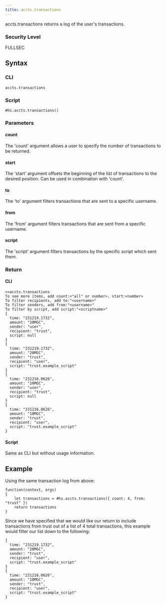 ```yaml
---
title: accts.transactions
---
```


accts.transactions returns a log of the user's transactions.

### Security Level

FULLSEC

## Syntax

### CLI

```
accts.transactions
```

### Script

```
#hs.accts.transactions()
```

### Parameters

#### count

The 'count' argument allows a user to specify the number of transactions to be returned.

#### start

The 'start' argument offsets the beginning of the list of transactions to the desired position. Can be used in combination with 'count'.

#### to

The 'to' argument filters transactions that are sent to a specific username.

#### from

The 'from' argument filters transactions that are sent from a specific username.

#### script

The 'script' argument filters transactions by the specific script which sent them.

### Return

#### CLI

```
>>accts.transactions
To see more items, add count:<"all" or number>, start:<number>
To filter recipients, add to:"<username>"
To filter senders, add from:"<username>"
To filter by script, add script:"<scriptname>"
{
  time: "231219.1732",
  amount: "20MGC",
  sender: "user",
  recipient: "trust",
  script: null
}
{
  time: "231219.1732",
  amount: "20MGC",
  sender: "trust",
  recipient: "user",
  script: "trust.example_script"
}
{
  time: "231216.0626",
  amount: "10MGC",
  sender: "user",
  recipient: "trust",
  script: null
}
{
  time: "231216.0626",
  amount: "10MGC",
  sender: "trust",
  recipient: "user",
  script: "trust.example_script"
}
```

#### Script

Same as CLI but without usage information.

## Example

Using the same transaction log from above:

```
function(context, args)
{
	let transactions = #hs.accts.transactions({ count: 4, from: "trust" })
	return transactions
}
```

Since we have specified that we would like our return to include transactions from trust out of a list of 4 total transactions, this example would filter our list down to the following:

```
{
  time: "231219.1732",
  amount: "20MGC",
  sender: "trust",
  recipient: "user",
  script: "trust.example_script"
}
{
  time: "231216.0626",
  amount: "10MGC",
  sender: "trust",
  recipient: "user",
  script: "trust.example_script"
}
```
